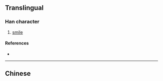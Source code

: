 {{also|囅}}
{{character info/new}}
==Translingual==

===Han character===
{{Han char|rn=12|rad=八|as=16|sn=18|four=|canj=CJSTV|ids=⿰单展}}

# [[smile]]

====References====
* {{Han ref|kx=0157.201|hdz=10254.030|uh=5181|ud=20865}}

----

==Chinese==
{{zh-see|囅}}